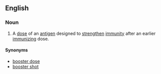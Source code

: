 ==English==
===Noun===
{{en-noun|s}}
#A [[dose]] of an [[antigen]] designed to [[strengthen]] [[immunity]] after an earlier [[immunizing]] dose.
====Synonyms====
*[[booster dose]]
*[[booster shot]]